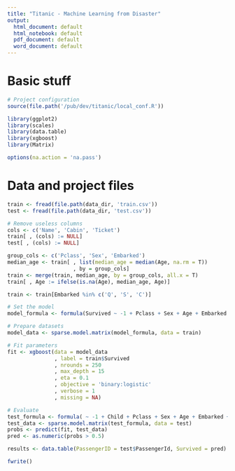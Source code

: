 ```yaml
---
title: "Titanic - Machine Learning from Disaster"
output:
  html_document: default
  html_notebook: default
  pdf_document: default
  word_document: default
---
```


# Basic stuff
```r
# Project configuration
source(file.path('/pub/dev/titanic/local_conf.R'))

library(ggplot2)
library(scales)
library(data.table)
library(xgboost)
library(Matrix)

options(na.action = 'na.pass')

```

# Data and project files
```r
train <- fread(file.path(data_dir, 'train.csv'))
test <- fread(file.path(data_dir, 'test.csv'))

# Remove useless columns
cols <- c('Name', 'Cabin', 'Ticket')
train[ , (cols) := NULL]
test[ , (cols) := NULL]

group_cols <- c('Pclass', 'Sex', 'Embarked')
median_age <- train[ , list(median_age = median(Age, na.rm = T))
                     , by = group_cols]
train <- merge(train, median_age, by = group_cols, all.x = T)
train[ , Age := ifelse(is.na(Age), median_age, Age)]

train <- train[Embarked %in% c('Q', 'S', 'C')]

```

```r
# Set the model
model_formula <- formula(Survived ~ -1 + Pclass + Sex + Age + Embarked + Fare + SibSp + Parch)

# Prepare datasets
model_data <- sparse.model.matrix(model_formula, data = train)

# Fit parameters
fit <- xgboost(data = model_data
               , label = train$Survived
               , nrounds = 250
               , max_depth = 15
               , eta = 0.1
               , objective = 'binary:logistic'
               , verbose = 1
               , missing = NA)

# Evaluate
test_formula <- formula( ~ -1 + Child + Pclass + Sex + Age + Embarked + Fare + SibSp + Parch)
test_data <- sparse.model.matrix(test_formula, data = test)
probs <- predict(fit, test_data)
pred <- as.numeric(probs > 0.5)

results <- data.table(PassengerID = test$PassengerId, Survived = pred)

fwrite()
```









